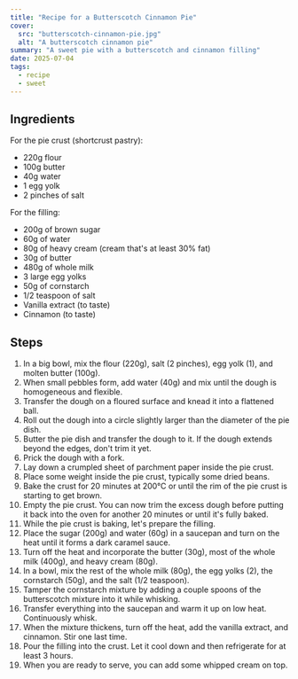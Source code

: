 ```yaml
---
title: "Recipe for a Butterscotch Cinnamon Pie"
cover:
  src: "butterscotch-cinnamon-pie.jpg"
  alt: "A butterscotch cinnamon pie"
summary: "A sweet pie with a butterscotch and cinnamon filling"
date: 2025-07-04
tags:
  - recipe
  - sweet
---
```


## Ingredients

For the pie crust (shortcrust pastry):

- 220g flour
- 100g butter
- 40g water
- 1 egg yolk
- 2 pinches of salt

For the filling:

- 200g of brown sugar
- 60g of water
- 80g of heavy cream (cream that's at least 30% fat)
- 30g of butter
- 480g of whole milk
- 3 large egg yolks
- 50g of cornstarch
- 1/2 teaspoon of salt
- Vanilla extract (to taste)
- Cinnamon (to taste)

## Steps

1. In a big bowl, mix the flour (220g), salt (2 pinches), egg yolk (1), and molten butter (100g).
2. When small pebbles form, add water (40g) and mix until the dough is homogeneous and flexible.
3. Transfer the dough on a floured surface and knead it into a flattened ball.
4. Roll out the dough into a circle slightly larger than the diameter of the pie dish.
5. Butter the pie dish and transfer the dough to it. If the dough extends beyond the edges, don't trim it yet.
6. Prick the dough with a fork.
7. Lay down a crumpled sheet of parchment paper inside the pie crust.
8. Place some weight inside the pie crust, typically some dried beans.
9. Bake the crust for 20 minutes at 200°C or until the rim of the pie crust is starting to get brown.
10. Empty the pie crust. You can now trim the excess dough before putting it back into the oven for another 20 minutes or until it's fully baked.
11. While the pie crust is baking, let's prepare the filling.
12. Place the sugar (200g) and water (60g) in a saucepan and turn on the heat until it forms a dark caramel sauce.
13. Turn off the heat and incorporate the butter (30g), most of the whole milk (400g), and heavy cream (80g).
14. In a bowl, mix the rest of the whole milk (80g), the egg yolks (2), the cornstarch (50g), and the salt (1/2 teaspoon).
15. Tamper the cornstarch mixture by adding a couple spoons of the butterscotch mixture into it while whisking.
16. Transfer everything into the saucepan and warm it up on low heat. Continuously whisk.
17. When the mixture thickens, turn off the heat, add the vanilla extract, and cinnamon. Stir one last time.
18. Pour the filling into the crust. Let it cool down and then refrigerate for at least 3 hours.
19. When you are ready to serve, you can add some whipped cream on top.
